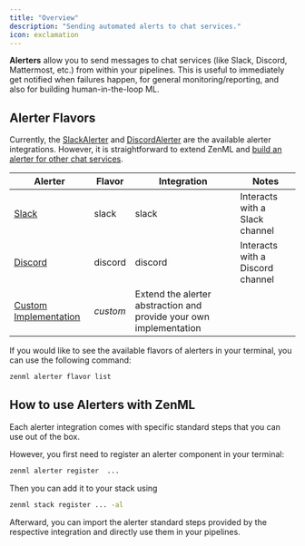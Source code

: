 ```yaml
---
title: "Overview"
description: "Sending automated alerts to chat services."
icon: exclamation
---
```


**Alerters** allow you to send messages to chat services (like Slack, Discord, Mattermost, etc.) from within your pipelines. This is useful to immediately get notified when failures happen, for general monitoring/reporting, and also for building human-in-the-loop ML.

## Alerter Flavors

Currently, the [SlackAlerter](/v/0.67.0/versions/0.66.0/stack-components/alerters/slack) and [DiscordAlerter](/v/0.67.0/versions/0.66.0/stack-components/alerters/discord) are the available alerter integrations. However, it is straightforward to extend ZenML and [build an alerter for other chat services](/v/0.67.0/versions/0.66.0/stack-components/alerters/custom).

| Alerter                                                    | Flavor   | Integration                                                        | Notes                            |
| ---------------------------------------------------------- | -------- | ------------------------------------------------------------------ | -------------------------------- |
| [Slack](/v/0.67.0/versions/0.66.0/stack-components/alerters/slack)                  | slack    | slack                                                              | Interacts with a Slack channel   |
| [Discord](/v/0.67.0/versions/0.66.0/stack-components/alerters/discord)              | discord  | discord                                                            | Interacts with a Discord channel |
| [Custom Implementation](/v/0.67.0/versions/0.66.0/stack-components/alerters/custom) | _custom_ | Extend the alerter abstraction and provide your own implementation |                                  |

If you would like to see the available flavors of alerters in your terminal, you can use the following command:

```bash
zenml alerter flavor list
```

## How to use Alerters with ZenML

Each alerter integration comes with specific standard steps that you can use out of the box.

However, you first need to register an alerter component in your terminal:

```bash
zenml alerter register  ...
```

Then you can add it to your stack using

```bash
zenml stack register ... -al
```

Afterward, you can import the alerter standard steps provided by the respective integration and directly use them in your pipelines.
